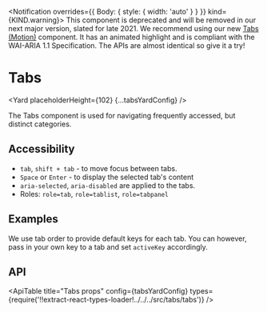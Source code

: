 <!--
Copyright (c) Uber Technologies, Inc.

This source code is licensed under the MIT license found in the
LICENSE file in the root directory of this source tree.
-->






<Notification overrides={{ Body: { style: { width: 'auto' } } }} kind={KIND.warning}>
  This component is deprecated and will be removed in our next major version, slated for late 2021.
  We recommend using our new <a href="/components/tabs-motion">Tabs (Motion)</a> component. It has
  an animated highlight and is compliant with the WAI-ARIA 1.1 Specification. The APIs are almost
  identical so give it a try!
</Notification>

# Tabs

<Yard placeholderHeight={102} {...tabsYardConfig} />

The Tabs component is used for navigating frequently accessed, but distinct categories.

## Accessibility

- `tab`, `shift + tab` - to move focus between tabs.
- `Space` or `Enter` - to display the selected tab's content
- `aria-selected`, `aria-disabled` are applied to the tabs.
- Roles: `role=tab`, `role=tablist`, `role=tabpanel`

## Examples

<Example title="Controlled Tabs Usage" path="tabs/controlled.js">
  <TabsControlled />
</Example>

<Example title="Uncontrolled Tabs Usage" path="tabs/uncontrolled.js">
  <TabsUncontrolled />
</Example>

<Example title="With Custom Keys" path="tabs/custom-keys.js">
  <TabsCustomKeys />
</Example>

We use tab order to provide default keys for each tab. You can however, pass in your own key to a tab and set `activeKey` accordingly.

<Example title="Tabs SEO Friendly" path="tabs/renderall.js">
  <TabsRenderAll />
</Example>

<Example title="Tabs Vertical Usage" path="tabs/vertical.js">
  <TabsVertical />
</Example>

<Example title="Tabs Overrides" path="tabs/overrides.js">
  <TabsOverrides />
</Example>

## API

<ApiTable
  title="Tabs props"
  config={tabsYardConfig}
  types={require('!!extract-react-types-loader!../../../src/tabs/tabs')}
/>

<Exports component={TabsExports} title="Tabs exports" path="baseui/tabs" />
